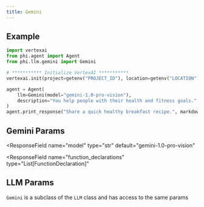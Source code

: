 ```yaml
---
title: Gemini
---
```


## Example

<CodeGroup>

```python agent.py
import vertexai
from phi.agent import Agent
from phi.llm.gemini import Gemini

# *********** Initialize VertexAI ***********
vertexai.init(project=getenv("PROJECT_ID"), location=getenv("LOCATION"))

agent = Agent(
    llm=Gemini(model="gemini-1.0-pro-vision"),
    description="You help people with their health and fitness goals.",
)
agent.print_response("Share a quick healthy breakfast recipe.", markdown=True)
```

</CodeGroup>

## Gemini Params

<ResponseField name="name" type="str" default="Gemini"></ResponseField>
<ResponseField
  name="model"
  type="str"
  default="gemini-1.0-pro-vision"
></ResponseField>
<ResponseField name="generation_config" type="Any"></ResponseField>
<ResponseField name="safety_settings" type="Any"></ResponseField>
<ResponseField
  name="function_declarations"
  type="List[FunctionDeclaration]"
></ResponseField>
<ResponseField name="generative_model" type="GenerativeModel"></ResponseField>

## LLM Params

`Gemini` is a subclass of the `LLM` class and has access to the same params

<Snippet file="llm-base-reference.mdx" />
